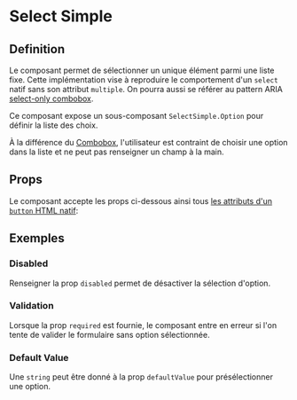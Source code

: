 
<Meta of={stories} />

# Select Simple

## Definition

Le composant permet de sélectionner un unique élément parmi une liste fixe. Cette implémentation vise à reproduire le comportement d'un `select` natif sans son attribut `multiple`. On pourra aussi se référer au pattern ARIA [select-only combobox](https://www.w3.org/WAI/ARIA/apg/patterns/combobox/examples/combobox-select-only/).

Ce composant expose un sous-composant `SelectSimple.Option` pour définir la liste des choix.

<Primary/>

À la différence du [Combobox](/docs/components-form-combobox--docs), l'utilisateur est contraint de choisir une option dans la liste et ne peut pas renseigner un champ à la main.

## Props

Le composant accepte les props ci-dessous ainsi tous [les attributs d'un `button` HTML natif](https://developer.mozilla.org/fr/docs/Web/HTML/Element/button):

<Controls />

## Exemples

### Disabled

Renseigner la prop `disabled` permet de désactiver la sélection d'option.

<Canvas of={stories.disabled}/>

### Validation

Lorsque la prop `required` est fournie, le composant entre en erreur si l'on tente de valider le formulaire sans option sélectionnée.

<Canvas of={stories.validation}/>

### Default Value

Une `string` peut être donné à la prop `defaultValue` pour présélectionner une option.

<Canvas of={stories.defaultValue}/>
